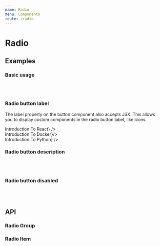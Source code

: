 ```yaml
---
name: Radio
menu: Components
route: /radio
---
```



# Radio

## Examples

### Basic usage

<Playground>
  <Radio.Group name="classes1" defaultValue="react">
    <Radio.Item value="react" label="Introduction To React" />
    <br />
    <Radio.Item value="docker" label="Introduction To Docker" />
    <br />
    <Radio.Item value="python" label="Introduction To Python" />
  </Radio.Group>
</Playground>

### Radio button label

The label property on the button component also accepts JSX. This allows you to display custom components in the radio button label, like icons.

<Playground>
  <Radio.Group name="classes2" defaultValue="react">
    <Radio.Item value="react" label={<React.Fragment><Loader color="orange" style={{marginRight: '4px'}} />Introduction To React</React.Fragment>} />
    <br />
    <Radio.Item value="docker" label={<React.Fragment><Loader color="orange" style={{marginRight: '4px'}} />Introduction To Docker</React.Fragment>}/>
    <br />
    <Radio.Item value="python" label={<React.Fragment><Loader color="orange" style={{marginRight: '4px'}} />Introduction To Python</React.Fragment>} />
  </Radio.Group>
</Playground>

### Radio button description

<Playground>
  <Radio.Group name="classes3" defaultValue="react">
    <Radio.Item value="react" label="Introduction To React" description="This course is for React newbies and anyone looking to build a solid foundation. It’s designed to teach you everything you need to start building web applications in React right away."/>
    <br />
    <Radio.Item value="docker" label="Introduction To Docker" description="In this course we will take a simple Node.js app that connects to a MongoDB database and uses an Express web server, and how to properly “Dockerize” the app."/>
    <br />
    <Radio.Item value="python" label="Introduction To Python" description="At the end of this course, you’ll have a great working knowledge of Python, fully capable of creating your own Python projects from scratch or jumping into an existing application."/>
  </Radio.Group>
</Playground>

### Radio button disabled

<Playground>
  <Radio.Group name="classes4" defaultValue="react">
    <Radio.Item isDisabled value="react" label="Introduction To React" description="This course is for React newbies and anyone looking to build a solid foundation. It’s designed to teach you everything you need to start building web applications in React right away."/>
    <br />
    <Radio.Item isDisabled value="docker" label="Introduction To Docker" description="In this course we will take a simple Node.js app that connects to a MongoDB database and uses an Express web server, and how to properly “Dockerize” the app."/>
    <br />
    <Radio.Item isDisabled value="python" label="Introduction To Python" description="At the end of this course, you’ll have a great working knowledge of Python, fully capable of creating your own Python projects from scratch or jumping into an existing application."/>
  </Radio.Group>
</Playground>

## API

### Radio Group

<Props of={Radio.Group} />

### Radio Item

<Props of={Radio.Item} />
